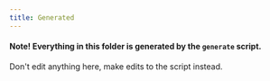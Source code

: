 ```yaml
---
title: Generated
---
```


#### Note! Everything in this folder is generated by the `generate` script.
Don't edit anything here, make edits to the script instead.